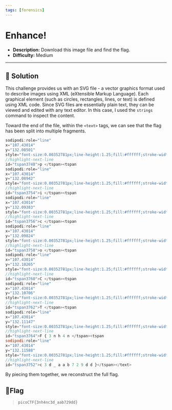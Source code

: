 ---
tags: [forensics]
---
# Enhance!

- **Description:** Download this image file and find the flag.
- **Difficulty:** Medium

---

## 🔎 Solution
This challenge provides us with an SVG file - a vector graphics format used to describe images using XML (eXtensible Markup Language).
Each graphical element (such as circles, rectangles, lines, or text) is defined using XML code. 
Since SVG files are essentially plain text, they can be viewed and edited with any text editor. 
In this case, I used the `strings` command to inspect the content.

Toward the end of the file, within the `<text>` tags, we can see that the flag has been split into multiple fragments.
```js
sodipodi:role="line"
x="107.43014"
y="132.08501"
style="font-size:0.00352781px;line-height:1.25;fill:#ffffff;stroke-width:0.26458332;"
//highlight-next-line
id="tspan3748">p </tspan><tspan
sodipodi:role="line"
x="107.43014"
y="132.08942"
style="font-size:0.00352781px;line-height:1.25;fill:#ffffff;stroke-width:0.26458332;"
//highlight-next-line
id="tspan3754">i </tspan><tspan
sodipodi:role="line"
x="107.43014"
y="132.09383"
style="font-size:0.00352781px;line-height:1.25;fill:#ffffff;stroke-width:0.26458332;"
//highlight-next-line
id="tspan3756">c </tspan><tspan
sodipodi:role="line"
x="107.43014"
y="132.09824"
style="font-size:0.00352781px;line-height:1.25;fill:#ffffff;stroke-width:0.26458332;"
//highlight-next-line
id="tspan3758">o </tspan><tspan
sodipodi:role="line"
x="107.43014"
y="132.10265"
style="font-size:0.00352781px;line-height:1.25;fill:#ffffff;stroke-width:0.26458332;"
//highlight-next-line
id="tspan3760">C </tspan><tspan
sodipodi:role="line"
x="107.43014"
y="132.10706"
style="font-size:0.00352781px;line-height:1.25;fill:#ffffff;stroke-width:0.26458332;"
//highlight-next-line
id="tspan3762">T </tspan><tspan
sodipodi:role="line"
x="107.43014"
y="132.11147"
style="font-size:0.00352781px;line-height:1.25;fill:#ffffff;stroke-width:0.26458332;"
//highlight-next-line
id="tspan3764">F { 3 n h 4 n </tspan><tspan
sodipodi:role="line"
x="107.43014"
y="132.11588"
style="font-size:0.00352781px;line-height:1.25;fill:#ffffff;stroke-width:0.26458332;"
//highlight-next-line
id="tspan3752">c 3 d _ a a b 7 2 9 d d }</tspan></text>
```
By piecing them together, we reconstruct the full flag.

## 🚩Flag
> `picoCTF{3nh4nc3d_aab729dd}`